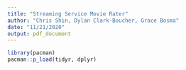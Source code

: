 ```yaml
---
title: "Streaming Service Movie Rater"
author: "Chris Shin, Dylan Clark-Boucher, Grace Bosma"
date: "11/21/2020"
output: pdf_document
---
```


```r
library(pacman)
pacman::p_load(tidyr, dplyr)
```

